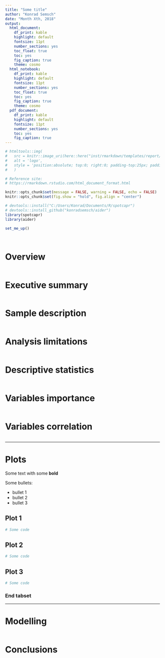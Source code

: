 ---
title: "Some title"
author: "Konrad Semsch"
date: "Month Xth, 2018"
output:
  html_document:
    df_print: kable
    highlight: default
    fontsize: 11pt
    number_sections: yes
    toc_float: true
    toc: yes
    fig_caption: true
    theme: cosmo
  html_notebook:
    df_print: kable
    highlight: default
    fontsize: 11pt
    number_sections: yes
    toc_float: true
    toc: yes
    fig_caption: true
    theme: cosmo
  pdf_document:
    df_print: kable
    highlight: default
    fontsize: 11pt
    number_sections: yes
    toc: yes
    fig_caption: true
---

```{r echo=FALSE}

# htmltools::img(
#   src = knitr::image_uri(here::here("inst/rmarkdown/templates/report/skeleton/<logo>.png")), 
#   alt = 'logo', 
#   style = 'position:absolute; top:0; right:0; padding-top:25px; padding-right:120px;'
#   )

```

```{r Setting template options, include=FALSE}

# Reference site:
# https://rmarkdown.rstudio.com/html_document_format.html

knitr::opts_chunk$set(message = FALSE, warning = FALSE, echo = FALSE)
knitr::opts_chunk$set(fig.show = "hold", fig.align = "center")

```


```{r Loading libraries, include=FALSE}

# devtools::install("C:/Users/Konrad/Documents/R/spotcapr")
# devtools::install_github("konradsemsch/aider")
library(spotcapr)
library(aider)

set_me_up()

```

```{r Importing data, include=FALSE}

```

```{r Preparing data, include=FALSE}

```

# Overview

```{r}

```

# Executive summary

```{r}

```

# Sample description

```{r}

```

# Analysis limitations

```{r}

```

# Descriptive statistics

```{r}

```

# Variables importance

```{r}

```

# Variables correlation

```{r}

```

*****

# Plots {.tabset .tabset-fade .tabset-pills}

Some text with some __bold__
 
Some bullets:

* bullet 1
* bullet 2
* bullet 3

## Plot 1

```{r echo=FALSE}

# Some code

```

## Plot 2

```{r echo=FALSE}

# Some code

```

## Plot 3

```{r echo=FALSE}

# Some code

```

### End tabset

*****

# Modelling

```{r}

```

# Conclusions

```{r}

```
